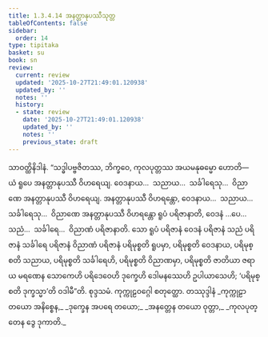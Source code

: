 ```yaml
---
title: 1.3.4.14 အနတ္တာနုပဿီသုတ္တ
tableOfContents: false
sidebar:
  order: 14
type: tipitaka
basket: su
book: sn
review:
  current: review
  updated: '2025-10-27T21:49:01.120938'
  updated_by: ''
  notes: ''
  history:
  - state: review
    date: '2025-10-27T21:49:01.120938'
    updated_by: ''
    notes: ''
    previous_state: draft
---
```



<ReviewStatus review={frontmatter.review} showDetails={true} />

<HypothesisAnnotation frontmatter={frontmatter} />

<DynamicBreadcrumb />

<Division number="149" book="sn" e="ch" v="18" p="301">

<Paragraph number="787" book="sn">
သာဝတ္ထိနိဒါနံ. “သဒ္ဓါပဗ္ဗဇိတဿ, ဘိက္ခဝေ, ကုလပုတ္တဿ အယမနုဓမ္မော ဟောတိ—  ယံ ရူပေ အနတ္တာနုပဿီ ဝိဟရေယျ. ဝေဒနာယ…  သညာယ…  သင်္ခါရေသု…  ဝိညာဏေ အနတ္တာနုပဿီ ဝိဟရေယျ. အနတ္တာနုပဿီ ဝိဟရန္တော, ဝေဒနာယ…  သညာယ…  သင်္ခါရေသု…  ဝိညာဏေ အနတ္တာနုပဿီ ဝိဟရန္တော ရူပံ ပရိဇာနာတိ, ဝေဒနံ …ပေ…  သညံ…  သင်္ခါရေ…  ဝိညာဏံ ပရိဇာနာတိ. သော ရူပံ ပရိဇာနံ ဝေဒနံ ပရိဇာနံ သညံ ပရိဇာနံ သင်္ခါရေ ပရိဇာနံ ဝိညာဏံ ပရိဇာနံ ပရိမုစ္စတိ ရူပမှာ, ပရိမုစ္စတိ ဝေဒနာယ, ပရိမုစ္စတိ သညာယ, ပရိမုစ္စတိ သင်္ခါရေဟိ, ပရိမုစ္စတိ ဝိညာဏမှာ, ပရိမုစ္စတိ ဇာတိယာ ဇရာယ မရဏေန သောကေဟိ ပရိဒေဝေဟိ ဒုက္ခေဟိ ဒေါမနဿေဟိ ဥပါယာသေဟိ; ‘ပရိမုစ္စတိ ဒုက္ခသ္မာ’တိ ဝဒါမီ”တိ.

</Paragraph>
</Division>

<Paragraph number="788" type="center" book="sn">
စုဒ္ဒသမံ.



</Paragraph>

<Paragraph number="789" type="center" book="sn">
ကုက္ကုဠဝဂ္ဂေါ စတုတ္ထော.



</Paragraph>

<Paragraph number="790" type="center" book="sn">
တဿုဒ္ဒါနံ


</Paragraph>

<Paragraph number="791" type="verses" book="sn">
_ကုက္ကုဠာ တယော အနိစ္စေန,_  
_ဒုက္ခေန အပရေ တယော;_  
_အနတ္တေန တယော ဝုတ္တာ,_  
_ကုလပုတ္တေန ဒွေ ဒုကာတိ._
</Paragraph>